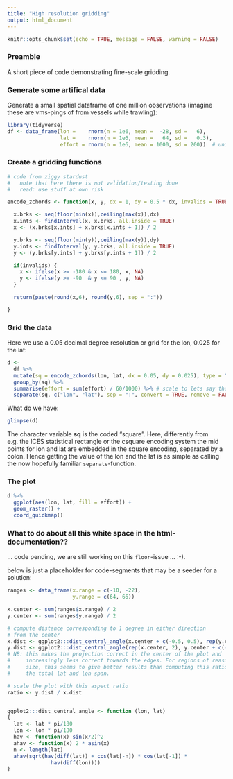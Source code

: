 ```yaml
---
title: "High resolution gridding"
output: html_document
---
```


```r
knitr::opts_chunk$set(echo = TRUE, message = FALSE, warning = FALSE)
```

### Preamble

A short piece of code demonstrating fine-scale gridding.

### Generate some artifical data

Generate a small spatial dataframe of one million observations (imagine these are vms-pings of from vessels while trawling):
```r
library(tidyverse)
df <- data_frame(lon =    rnorm(n = 1e6, mean =  -28, sd =   6),
                 lat =    rnorm(n = 1e6, mean =   64, sd =   0.3),
                 effort = rnorm(n = 1e6, mean = 1000, sd = 200))  # unit in minutes
```

### Create a gridding functions

```r
# code from ziggy stardust
#   note that here there is not validation/testing done
#   read: use stuff at own risk

encode_zchords <- function(x, y, dx = 1, dy = 0.5 * dx, invalids = TRUE) {

  x.brks <- seq(floor(min(x)),ceiling(max(x)),dx)
  x.ints <- findInterval(x, x.brks, all.inside = TRUE)
  x <- (x.brks[x.ints] + x.brks[x.ints + 1]) / 2

  y.brks <- seq(floor(min(y)),ceiling(max(y)),dy)
  y.ints <- findInterval(y, y.brks, all.inside = TRUE)
  y <- (y.brks[y.ints] + y.brks[y.ints + 1]) / 2

  if(invalids) {
    x <- ifelse(x >= -180 & x <= 180, x, NA)
    y <- ifelse(y >= -90  & y <= 90 , y, NA)
  }

  return(paste(round(x,6), round(y,6), sep = ":"))

}
```


### Grid the data

Here we use a 0.05 decimal degree resolution or grid for the lon, 0.025 for the lat:
```r
d <- 
  df %>% 
  mutate(sq = encode_zchords(lon, lat, dx = 0.05, dy = 0.025), type = "zchords") %>% 
  group_by(sq) %>% 
  summarise(effort = sum(effort) / 60/1000) %>% # scale to lets say thousand hours
  separate(sq, c("lon", "lat"), sep = ":", convert = TRUE, remove = FALSE)
```

What do we have:
```r
glimpse(d)
```

The character variable **sq** is the coded "square". Here, differently from e.g. the ICES statistical rectangle or the csquare encoding system the mid points for lon and lat are embedded in the square encoding, separated by a colon. Hence getting the value of the lon and the lat is as simple as calling the now hopefully familiar `separate`-function.

### The plot

```r
d %>% 
  ggplot(aes(lon, lat, fill = effort)) +
  geom_raster() +
  coord_quickmap()
```

### What to do about all this white space in the html-documentation??

... code pending, we are still working on this `floor`-issue ... :-).

below is just a placeholder for code-segments that may be a seeder for a solution:

```r

ranges <- data_frame(x.range = c(-10, -22),
                     y.range = c(64, 66))

x.center <- sum(ranges$x.range) / 2
y.center <- sum(ranges$y.range) / 2

# compute distance corresponding to 1 degree in either direction
# from the center
x.dist <- ggplot2:::dist_central_angle(x.center + c(-0.5, 0.5), rep(y.center, 2))
y.dist <- ggplot2:::dist_central_angle(rep(x.center, 2), y.center + c(-0.5, 0.5))
# NB: this makes the projection correct in the center of the plot and
#     increasingly less correct towards the edges. For regions of reasonnable
#     size, this seems to give better results than computing this ratio from
#     the total lat and lon span.

# scale the plot with this aspect ratio
ratio <- y.dist / x.dist


ggplot2:::dist_central_angle <- function (lon, lat)
{
  lat <- lat * pi/180
  lon <- lon * pi/180
  hav <- function(x) sin(x/2)^2
  ahav <- function(x) 2 * asin(x)
  n <- length(lat)
  ahav(sqrt(hav(diff(lat)) + cos(lat[-n]) * cos(lat[-1]) *
              hav(diff(lon))))
}
```

